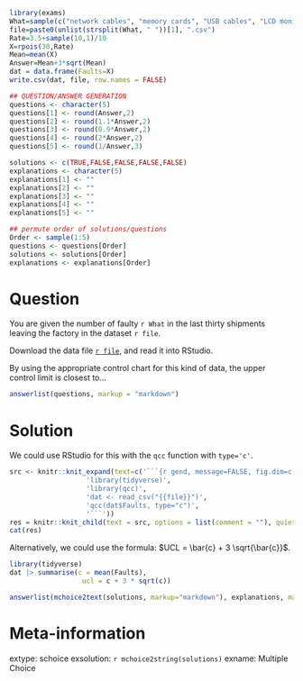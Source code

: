 ```r
library(exams)
What=sample(c("network cables", "memory cards", "USB cables", "LCD monitors"), 1)
file=paste0(unlist(strsplit(What, " "))[1], ".csv")
Rate=3.5+sample(10,1)/10
X=rpois(30,Rate)
Mean=mean(X)
Answer=Mean+3*sqrt(Mean)
dat = data.frame(Faults=X)
write.csv(dat, file, row.names = FALSE)

## QUESTION/ANSWER GENERATION
questions <- character(5)
questions[1] <- round(Answer,2)
questions[2] <- round(1.1*Answer,2)
questions[3] <- round(0.9*Answer,2)
questions[4] <- round(2*Answer,2)
questions[5] <- round(1/Answer,3)

solutions <- c(TRUE,FALSE,FALSE,FALSE,FALSE)
explanations <- character(5)
explanations[1] <- ""
explanations[2] <- ""
explanations[3] <- ""
explanations[4] <- ""
explanations[5] <- ""

## permute order of solutions/questions
Order <- sample(1:5)
questions <- questions[Order]
solutions <- solutions[Order]
explanations <- explanations[Order]  
```

Question
========

You are given the number of faulty `r What` in the last thirty shipments leaving the factory in the dataset `r file`.

Download the data file [`r file`](`r file`), and read it into RStudio.

By using the appropriate control chart for this kind of data, the upper control limit is closest to...

```r
answerlist(questions, markup = "markdown")
```

Solution
========

We could use RStudio for this with the `qcc` function with `type='c'`.

```r
src <- knitr::knit_expand(text=c('```{r gend, message=FALSE, fig.dim=c(7,5), fig.cap="", results="hide"}',
                   'library(tidyverse)',
                   'library(qcc)',
                   'dat <- read_csv("{{file}}")',
                   'qcc(dat$Faults, type="c")',
                   '```'))
res = knitr::knit_child(text = src, options = list(comment = ""), quiet=TRUE)
cat(res)
```

Alternatively, we could use the formula: $UCL = \bar{c} + 3 \sqrt{\bar{c}}$.

```r
library(tidyverse)
dat |> summarise(c = mean(Faults),
                  ucl = c + 3 * sqrt(c))
```

```r
answerlist(mchoice2text(solutions, markup="markdown"), explanations, markup = "markdown")
```

Meta-information
================

extype: schoice
exsolution: `r mchoice2string(solutions)`
exname: Multiple Choice
